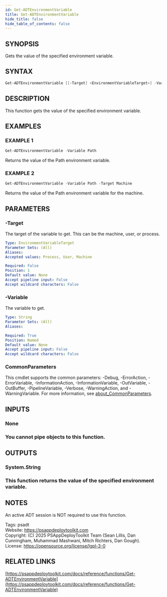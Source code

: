 ```yaml
---
id: Get-ADTEnvironmentVariable
title: Get-ADTEnvironmentVariable
hide_title: false
hide_table_of_contents: false
---
```


## SYNOPSIS

Gets the value of the specified environment variable.

## SYNTAX

```powershell
Get-ADTEnvironmentVariable [[-Target] <EnvironmentVariableTarget>] -Variable <String> [<CommonParameters>]
```

## DESCRIPTION

This function gets the value of the specified environment variable.

## EXAMPLES

### EXAMPLE 1

```powershell
Get-ADTEnvironmentVariable -Variable Path
```

Returns the value of the Path environment variable.

### EXAMPLE 2

```powershell
Get-ADTEnvironmentVariable -Variable Path -Target Machine
```

Returns the value of the Path environment variable for the machine.

## PARAMETERS

### -Target

The target of the variable to get.
This can be the machine, user, or process.

```yaml
Type: EnvironmentVariableTarget
Parameter Sets: (All)
Aliases:
Accepted values: Process, User, Machine

Required: False
Position: 1
Default value: None
Accept pipeline input: False
Accept wildcard characters: False
```

### -Variable

The variable to get.

```yaml
Type: String
Parameter Sets: (All)
Aliases:

Required: True
Position: Named
Default value: None
Accept pipeline input: False
Accept wildcard characters: False
```

### CommonParameters

This cmdlet supports the common parameters: -Debug, -ErrorAction, -ErrorVariable, -InformationAction, -InformationVariable, -OutVariable, -OutBuffer, -PipelineVariable, -Verbose, -WarningAction, and -WarningVariable. For more information, see [about_CommonParameters](http://go.microsoft.com/fwlink/?LinkID=113216).

## INPUTS

### None

### You cannot pipe objects to this function.
## OUTPUTS

### System.String

### This function returns the value of the specified environment variable.
## NOTES
An active ADT session is NOT required to use this function.

Tags: psadt<br />
Website: https://psappdeploytoolkit.com<br />
Copyright: (C) 2025 PSAppDeployToolkit Team (Sean Lillis, Dan Cunningham, Muhammad Mashwani, Mitch Richters, Dan Gough).<br />
License: https://opensource.org/license/lgpl-3-0

## RELATED LINKS

[https://psappdeploytoolkit.com/docs/reference/functions/Get-ADTEnvironmentVariable](https://psappdeploytoolkit.com/docs/reference/functions/Get-ADTEnvironmentVariable)
